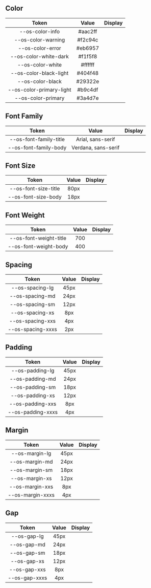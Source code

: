 
## Color

|          Token           |  Value  |                                 Display                                 |
| :----------------------: | :-----: | :---------------------------------------------------------------------: |
|     --os-color-info      | #aac2ff |     <DisplayDesignToken token="--os-color-info" value="#aac2ff" />      |
|    --os-color-warning    | #f2c94c |    <DisplayDesignToken token="--os-color-warning" value="#f2c94c" />    |
|     --os-color-error     | #eb6957 |     <DisplayDesignToken token="--os-color-error" value="#eb6957" />     |
|  --os-color-white-dark   | #f1f5f8 |  <DisplayDesignToken token="--os-color-white-dark" value="#f1f5f8" />   |
|     --os-color-white     | #ffffff |     <DisplayDesignToken token="--os-color-white" value="#ffffff" />     |
|  --os-color-black-light  | #404f48 |  <DisplayDesignToken token="--os-color-black-light" value="#404f48" />  |
|     --os-color-black     | #29322e |     <DisplayDesignToken token="--os-color-black" value="#29322e" />     |
| --os-color-primary-light | #b9c4df | <DisplayDesignToken token="--os-color-primary-light" value="#b9c4df" /> |
|    --os-color-primary    | #3a4d7e |    <DisplayDesignToken token="--os-color-primary" value="#3a4d7e" />    |

## Font Family

|         Token          |        Value        |                                     Display                                      |
| :--------------------: | :-----------------: | :------------------------------------------------------------------------------: |
| --os-font-family-title |  Arial, sans-serif  | <DisplayDesignToken token="--os-font-family-title" value="Arial, sans-serif" />  |
| --os-font-family-body  | Verdana, sans-serif | <DisplayDesignToken token="--os-font-family-body" value="Verdana, sans-serif" /> |

## Font Size

|        Token         | Value |                             Display                              |
| :------------------: | :---: | :--------------------------------------------------------------: |
| --os-font-size-title | 80px  | <DisplayDesignToken token="--os-font-size-title" value="80px" /> |
| --os-font-size-body  | 18px  | <DisplayDesignToken token="--os-font-size-body" value="18px" />  |

## Font Weight

|         Token          | Value |                              Display                              |
| :--------------------: | :---: | :---------------------------------------------------------------: |
| --os-font-weight-title |  700  | <DisplayDesignToken token="--os-font-weight-title" value="700" /> |
| --os-font-weight-body  |  400  | <DisplayDesignToken token="--os-font-weight-body" value="400" />  |

## Spacing

|       Token       | Value |                           Display                            |
| :---------------: | :---: | :----------------------------------------------------------: |
|  --os-spacing-lg  | 45px  | <DisplayDesignToken token="--os-spacing-lg" value="45px" />  |
|  --os-spacing-md  | 24px  | <DisplayDesignToken token="--os-spacing-md" value="24px" />  |
|  --os-spacing-sm  | 12px  | <DisplayDesignToken token="--os-spacing-sm" value="12px" />  |
|  --os-spacing-xs  |  8px  |  <DisplayDesignToken token="--os-spacing-xs" value="8px" />  |
| --os-spacing-xxs  |  4px  | <DisplayDesignToken token="--os-spacing-xxs" value="4px" />  |
| --os-spacing-xxxs |  2px  | <DisplayDesignToken token="--os-spacing-xxxs" value="2px" /> |

## Padding

|       Token       | Value |                           Display                            |
| :---------------: | :---: | :----------------------------------------------------------: |
|  --os-padding-lg  | 45px  | <DisplayDesignToken token="--os-padding-lg" value="45px" />  |
|  --os-padding-md  | 24px  | <DisplayDesignToken token="--os-padding-md" value="24px" />  |
|  --os-padding-sm  | 18px  | <DisplayDesignToken token="--os-padding-sm" value="18px" />  |
|  --os-padding-xs  | 12px  | <DisplayDesignToken token="--os-padding-xs" value="12px" />  |
| --os-padding-xxs  |  8px  | <DisplayDesignToken token="--os-padding-xxs" value="8px" />  |
| --os-padding-xxxs |  4px  | <DisplayDesignToken token="--os-padding-xxxs" value="4px" /> |

## Margin

|      Token       | Value |                           Display                           |
| :--------------: | :---: | :---------------------------------------------------------: |
|  --os-margin-lg  | 45px  | <DisplayDesignToken token="--os-margin-lg" value="45px" />  |
|  --os-margin-md  | 24px  | <DisplayDesignToken token="--os-margin-md" value="24px" />  |
|  --os-margin-sm  | 18px  | <DisplayDesignToken token="--os-margin-sm" value="18px" />  |
|  --os-margin-xs  | 12px  | <DisplayDesignToken token="--os-margin-xs" value="12px" />  |
| --os-margin-xxs  |  8px  | <DisplayDesignToken token="--os-margin-xxs" value="8px" />  |
| --os-margin-xxxs |  4px  | <DisplayDesignToken token="--os-margin-xxxs" value="4px" /> |

## Gap

|     Token     | Value |                         Display                          |
| :-----------: | :---: | :------------------------------------------------------: |
|  --os-gap-lg  | 45px  | <DisplayDesignToken token="--os-gap-lg" value="45px" />  |
|  --os-gap-md  | 24px  | <DisplayDesignToken token="--os-gap-md" value="24px" />  |
|  --os-gap-sm  | 18px  | <DisplayDesignToken token="--os-gap-sm" value="18px" />  |
|  --os-gap-xs  | 12px  | <DisplayDesignToken token="--os-gap-xs" value="12px" />  |
| --os-gap-xxs  |  8px  | <DisplayDesignToken token="--os-gap-xxs" value="8px" />  |
| --os-gap-xxxs |  4px  | <DisplayDesignToken token="--os-gap-xxxs" value="4px" /> |
